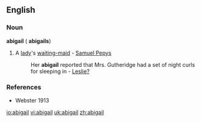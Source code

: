 {{see|Abigail}}

==English==
===Noun===
'''abigail''' ({{plural}} '''abigails''')
#A [[lady]]'s [[waiting-maid]] - [[w:Samuel Pepys|Samuel Pepys]]
#:Her '''abigail''' reported that Mrs. Gutheridge had a set of night curls for sleeping in - [[Leslie?]]

===References===
*Webster 1913

[[io:abigail]]
[[vi:abigail]]
[[uk:abigail]]
[[zh:abigail]]